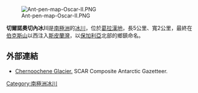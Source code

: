 [[Image:Ant-pen-map-Oscar-II.PNG|thumb]]

{{coord|65|17|00|S|62|15|10|W|display=title}}

'''切爾諾奧切內冰川'''是[[南極洲|南極洲]]的[[冰川|冰川]]，位於[[葛拉漢地|葛拉漢地]]，長5公里、寬2公里，最終在[[伯克斯山|伯克斯山]]以西注入[[斯皮蘭灣|斯皮蘭灣]]，以[[保加利亞|保加利亞]]北部的鄉鎮命名。

==外部連結==
* [https://data.aad.gov.au/aadc/gaz/scar/display_name.cfm?gaz_id=137392 Chernoochene Glacier.]{{Wayback|url=https://data.aad.gov.au/aadc/gaz/scar/display_name.cfm?gaz_id=137392 |date=20181002071757 }} SCAR Composite Antarctic Gazetteer.

{{Antarctica-geo-stub}}
[[Category:南極洲冰川|Category:南極洲冰川]]